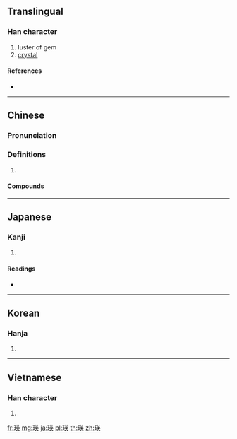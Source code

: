 ==Translingual==

===Han character===
{{Han char|rn=96|rad=玉|as=09|sn=13|four=14134|canj=MGTLK}}

# luster of gem
# [[crystal]]

====References====
* {{Han ref|kx=0738.050|dkj=21127|dj=1148.250|hdz=21120.070|uh=745B|ud=29787|bh=B7EB|bd=47083}}

----

==Chinese==
{{zh-forms}}

===Pronunciation===
{{zh-pron
|m=yīng
|c=jing1
|mc=y
|oc=y
|cat=
}}

===Definitions===
{{zh-hanzi}}

# {{rfdef|zh}}

====Compounds====
{{zh-der|瑛瑤}}

----

==Japanese==

===Kanji===
{{ja-kanji|grade=|rs=玉09}}

# {{defn|lang=ja|sort=玉09}}

====Readings====
* {{ja-readings|on=[[えい]] (ei), [[よう]] (yō)|kun=|nanori=}}

----

==Korean==

===Hanja===
{{ko-hanja|hangeul=영|eumhun=|rv=yeong|mr=yŏng|y=yeng}}

# {{defn|lang=ko|sort=玉09}}

----

==Vietnamese==

===Han character===
{{vi-hantu|[[anh]]|rs=玉09}}

# {{defn|lang=vi|sort=玉09}}

[[fr:瑛]]
[[mg:瑛]]
[[ja:瑛]]
[[pl:瑛]]
[[th:瑛]]
[[zh:瑛]]